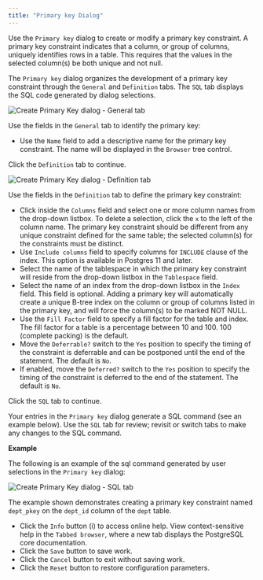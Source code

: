 ```yaml
---
title: "Primary key Dialog"
---
```


<div id="primary_key_dialog" class="registered_link"></div>


Use the `Primary key` dialog to create or modify a primary key constraint. A primary key constraint indicates that a column, or group of columns, uniquely identifies rows in a table. This requires that the values in the selected column(s) be both unique and not null.

The `Primary key` dialog organizes the development of a primary key constraint through the `General` and `Definition` tabs. The `SQL` tab displays the SQL code generated by dialog selections.

![Create Primary Key dialog - General tab](../../images/primary_key_general.png)

Use the fields in the `General` tab to identify the primary key:

-   Use the `Name` field to add a descriptive name for the primary key constraint. The name will be displayed in the `Browser` tree control.

Click the `Definition` tab to continue.

![Create Primary Key dialog - Definition tab](../../images/primary_key_definition.png)

Use the fields in the `Definition` tab to define the primary key constraint:

-   Click inside the `Columns` field and select one or more column names from the drop-down listbox. To delete a selection, click the `x` to the left of the column name. The primary key constraint should be different from any unique constraint defined for the same table; the selected column(s) for the constraints must be distinct.
-   Use `Include columns` field to specify columns for `INCLUDE` clause of the index. This option is available in Postgres 11 and later.
-   Select the name of the tablespace in which the primary key constraint will reside from the drop-down listbox in the `Tablespace` field.
-   Select the name of an index from the drop-down listbox in the `Index` field. This field is optional. Adding a primary key will automatically create a unique B-tree index on the column or group of columns listed in the primary key, and will force the column(s) to be marked NOT NULL.
-   Use the `Fill Factor` field to specify a fill factor for the table and index. The fill factor for a table is a percentage between 10 and 100. 100 (complete packing) is the default.
-   Move the `Deferrable?` switch to the `Yes` position to specify the timing of the constraint is deferrable and can be postponed until the end of the statement. The default is `No`.
-   If enabled, move the `Deferred?` switch to the `Yes` position to specify the timing of the constraint is deferred to the end of the statement. The default is `No`.

Click the `SQL` tab to continue.

Your entries in the `Primary key` dialog generate a SQL command (see an example below). Use the `SQL` tab for review; revisit or switch tabs to make any changes to the SQL command.

**Example**

The following is an example of the sql command generated by user selections in the `Primary key` dialog:

![Create Primary Key dialog - SQL tab](../../images/primary_key_sql.png)

The example shown demonstrates creating a primary key constraint named `dept_pkey` on the `dept_id` column of the `dept` table.

-   Click the `Info` button (i) to access online help. View context-sensitive help in the `Tabbed browser`, where a new tab displays the PostgreSQL core documentation.
-   Click the `Save` button to save work.
-   Click the `Cancel` button to exit without saving work.
-   Click the `Reset` button to restore configuration parameters.
